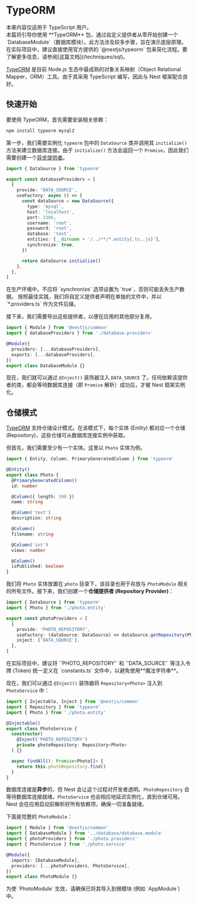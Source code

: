 # TypeORM

<CalloutInfo>
  <div>本章内容仅适用于 TypeScript 用户。</div>
</CalloutInfo>

<CalloutInfo type="warning">
  本篇将引导你使用 **TypeORM** 包，通过自定义提供者从零开始创建一个
  `DatabaseModule`（数据库模块）。此方法涉及较多步骤，旨在演示底层原理。在实际项目中，建议直接使用官方提供的
  `@nestjs/typeorm`
  包来简化流程。要了解更多信息，请参阅[这篇文档](/techniques/sql)。
</CalloutInfo>

[TypeORM](https://github.com/typeorm/typeorm) 是目前 Node.js 生态中最成熟的对象关系映射（Object Relational Mapper，ORM）工具。由于其采用 TypeScript 编写，因此与 Nest 框架配合良好。

## 快速开始

要使用 TypeORM，首先需要安装相关依赖：

```bash
npm install typeorm mysql2
```

第一步，我们需要实例化 `typeorm` 包中的 `DataSource` 类并调用其 `initialize()` 方法来建立数据库连接。由于 `initialize()` 方法会返回一个 `Promise`，因此我们需要创建一个[异步提供者](/fundamentals/async-components)。

```ts filename='database.providers.ts'
import { DataSource } from 'typeorm'

export const databaseProviders = [
  {
    provide: 'DATA_SOURCE',
    useFactory: async () => {
      const dataSource = new DataSource({
        type: 'mysql',
        host: 'localhost',
        port: 3306,
        username: 'root',
        password: 'root',
        database: 'test',
        entities: [__dirname + '/../**/*.entity{.ts,.js}'],
        synchronize: true,
      })

      return dataSource.initialize()
    },
  },
]
```

<CalloutInfo type="warning">
  在生产环境中，不应将 `synchronize` 选项设置为 `true`，否则可能丢失生产数据。
</CalloutInfo>

<CalloutInfo>
  按照最佳实践，我们将自定义提供者声明在单独的文件中，并以 `*.providers.ts`
  作为文件后缀。
</CalloutInfo>

接下来，我们需要导出这些提供者，以便在应用的其他部分复用。

```ts filename='database.module.ts'
import { Module } from '@nestjs/common'
import { databaseProviders } from './database.providers'

@Module({
  providers: [...databaseProviders],
  exports: [...databaseProviders],
})
export class DatabaseModule {}
```

现在，我们就可以通过 `@Inject()` 装饰器注入 `DATA_SOURCE` 了。任何依赖该提供者的类，都会等待数据库连接（即 `Promise` 解析）成功后，才被 Nest 框架实例化。

## 仓储模式

[TypeORM](https://github.com/typeorm/typeorm) 支持仓储设计模式。在该模式下，每个实体 (Entity) 都对应一个仓储 (Repository)，这些仓储可从数据库连接实例中获取。

但首先，我们需要至少有一个实体。这里以 `Photo` 实体为例。

```ts filename='photo.entity.ts'
import { Entity, Column, PrimaryGeneratedColumn } from 'typeorm'

@Entity()
export class Photo {
  @PrimaryGeneratedColumn()
  id: number

  @Column({ length: 500 })
  name: string

  @Column('text')
  description: string

  @Column()
  filename: string

  @Column('int')
  views: number

  @Column()
  isPublished: boolean
}
```

我们将 `Photo` 实体放置在 `photo` 目录下，该目录也用于存放与 `PhotoModule` 相关的所有文件。接下来，我们创建一个**仓储提供者 (Repository Provider)**：

```ts filename='photo.providers.ts'
import { DataSource } from 'typeorm'
import { Photo } from './photo.entity'

export const photoProviders = [
  {
    provide: 'PHOTO_REPOSITORY',
    useFactory: (dataSource: DataSource) => dataSource.getRepository(Photo),
    inject: ['DATA_SOURCE'],
  },
]
```

<CalloutInfo type="warning">
  在实际项目中，建议将 `'PHOTO_REPOSITORY'` 和 `'DATA_SOURCE'` 等注入令牌
  (Token) 统一定义在 `constants.ts` 文件中，以避免使用**魔法字符串**。
</CalloutInfo>

现在，我们可以通过 `@Inject()` 装饰器将 `Repository<Photo>` 注入到 `PhotoService` 中：

```ts filename='photo.service.ts'
import { Injectable, Inject } from '@nestjs/common'
import { Repository } from 'typeorm'
import { Photo } from './photo.entity'

@Injectable()
export class PhotoService {
  constructor(
    @Inject('PHOTO_REPOSITORY')
    private photoRepository: Repository<Photo>
  ) {}

  async findAll(): Promise<Photo[]> {
    return this.photoRepository.find()
  }
}
```

数据库连接是**异步**的，但 Nest 会让这个过程对开发者透明。`PhotoRepository` 会等待数据库连接就绪，`PhotoService` 也会相应地延迟实例化，直到仓储可用。Nest 会在应用启动前解析好所有依赖项，确保一切准备就绪。

下面是完整的 `PhotoModule`：

```ts filename='photo.module.ts'
import { Module } from '@nestjs/common'
import { DatabaseModule } from '../database/database.module'
import { photoProviders } from './photo.providers'
import { PhotoService } from './photo.service'

@Module({
  imports: [DatabaseModule],
  providers: [...photoProviders, PhotoService],
})
export class PhotoModule {}
```

<CalloutInfo>
  <div>
    为使 `PhotoModule` 生效，请确保已将其导入到根模块 (例如 `AppModule`) 中。
  </div>
</CalloutInfo>
